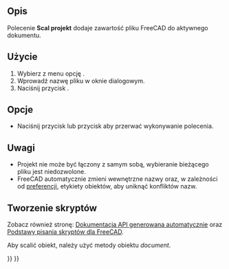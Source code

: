 <languages/>

{{Docnav/pl
|[[Std_Export/pl|Eksportuj]]
|[[Std_ProjectInfo/pl|Informacja o projekcie]]
|[[Std_File_Menu/pl|Menu Plik]]
|IconL=Std_Export.svg
|IconR=Std_ProjectInfo.svg
|IconC=Freecad.svg
}}

{{GuiCommand/pl
|Name=Std MergeProjects
|Name/pl=Std: Scal projekt
|MenuLocation=Plik → Połącz dokument...
|Workbenches=wszystkie
}}

<span id="Description"></span>
==Opis==

Polecenie '''Scal projekt''' dodaje zawartość pliku FreeCAD do aktywnego dokumentu.

<span id="Usage"></span>
==Użycie==

# Wybierz z menu opcję {{MenuCommand|Plik → [[Image:Std_MergeProjects.svg|16px]] Połącz dokument...}}.
# Wprowadź nazwę pliku w oknie dialogowym.
# Naciśnij przycisk {{Button|Otwórz}}.

<span id="Options"></span>
==Opcje==

* Naciśnij przycisk {{KEY|Esc}} lub przycisk {{Button|Anuluj}} aby przerwać wykonywanie polecenia.

<span id="Notes"></span>
==Uwagi==

* Projekt nie może być łączony z samym sobą, wybieranie bieżącego pliku jest niedozwolone.
* FreeCAD automatycznie zmieni wewnętrzne nazwy oraz, w zależności od [[Preferences_Editor/pl#Dokument|preferencji]], etykiety obiektów, aby uniknąć konfliktów nazw.

<span id="Scripting"></span>
==Tworzenie skryptów==

Zobacz również stronę: [https://freecad.github.io/SourceDoc/ Dokumentacja API generowana automatycznie] oraz [[FreeCAD_Scripting_Basics/pl|Podstawy pisania skryptów dla FreeCAD]].

Aby scalić obiekt, należy użyć metody {{incode|mergeProject}} obiektu ''document''.

{{Code|code=
import FreeCAD

FreeCAD.ActiveDocument.mergeProject("Path_to_FCStd_project_file")
}}


{{Docnav/pl
|[[Std_Export/pl|Eksportuj]]
|[[Std_ProjectInfo/pl|Informacja o projekcie]]
|[[Std_File_Menu/pl|Menu Plik]]
|IconL=Std_Export.svg
|IconR=Std_ProjectInfo.svg
|IconC=Freecad.svg
}}

{{Std_Base_navi{{#translation:}}}}
{{Userdocnavi{{#translation:}}}}